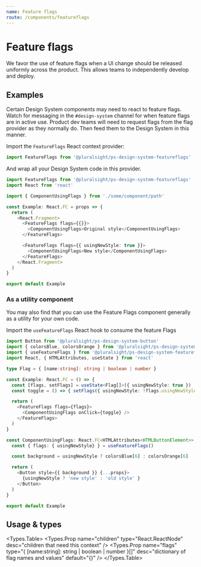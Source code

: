 ```yaml
---
name: Feature flags
route: /components/featureflags
---
```



# Feature flags

<Intro>
  We favor the use of feature flags when a UI change should be released
  uniformly across the product. This allows teams to independently develop
  and deploy.
</Intro>

## Examples

Certain Design System components may need to react to feature flags. Watch for
messaging in the `#design-system` channel for when feature flags are in active
use. Product dev teams will need to request flags from the flag provider as
they normally do. Then feed them to the Design System in this manner.

Import the `FeatureFlags` React context provider:

```typescript noRender startExpanded
import FeatureFlags from '@pluralsight/ps-design-system-featureflags'
```

And wrap all your Design System code in this provider.

```typescript noRender startExpanded
import FeatureFlags from '@pluralsight/ps-design-system-featureflags'
import React from 'react'

import { ComponentUsingFlags } from './some/component/path'

const Example: React.FC = props => {
  return (
    <React.Fragment>
      <FeatureFlags flags={{}}>
        <ComponentUsingFlags>Original style</ComponentUsingFlags>
      </FeatureFlags>

      <FeatureFlags flags={{ usingNewStyle: true }}>
        <ComponentUsingFlags>New style</ComponentUsingFlags>
      </FeatureFlags>
    </React.Fragment>
  )
}

export default Example
```

### As a utility component

You may also find that you can use the Feature Flags component generally as a
utility for your own code.

Import the `useFeatureFlags` React hook to consume the feature Flags


```typescript
import Button from '@pluralsight/ps-design-system-button'
import { colorsBlue, colorsOrange } from '@pluralsight/ps-design-system-core'
import { useFeatureFlags } from '@pluralsight/ps-design-system-featureflags'
import React, { HTMLAttributes, useState } from 'react'

type Flag = { [name:string]: string | boolean | number }

const Example: React.FC = () => {
  const [flags, setFlags] = useState<Flag[]>({ usingNewStyle: true })
  const toggle = () => { setFlags({ usingNewStyle: !flags.usingNewStyle }) }

  return (
    <FeatureFlags flags={flags}>
      <ComponentUsingFlags onClick={toggle} />
    </FeatureFlags>
  )
}

const ComponentUsingFlags: React.FC<HTMLAttributes<HTMLButtonElement>> = props => {
  const { flags: { usingNewStyle} } = useFeatureFlags()

  const background = usingNewStyle ? colorsBlue[6] : colorsOrange[6]

  return (
    <Button style={{ background }} {...props}>
      {usingNewStyle ? 'new style' : 'old style' }
    </Button>
  )
}

export default Example
```


## Usage & types

<Usage
  install="npm install @pluralsight/ps-design-system-featureflags"
  import="import FeatureFlags from '@pluralsight/ps-design-system-featureflags'"
  packageName="featureflags"
/>

<Types.Table>
  <Types.Prop
    name="children"
    type="React.ReactNode"
    desc="children that need this context"
  />
  <Types.Prop
    name="flags"
    type="{ [name:string]: string | boolean | number }[]"
    desc="dictionary of flag names and values"
    default="{}"
  />
</Types.Table>
